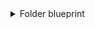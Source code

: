 <details>
<summary>Folder blueprint</summary>

```json showLineNumbers
{
  "identifier": "githubFolder",
  "title": "Folder",
  "icon": "Github",
  "schema": {
    "properties": {
      "readme": {
        "title": "README",
        "type": "string",
        "format": "markdown"
      },
      "url": {
        "title": "Folder URL",
        "type": "string",
        "format": "url"
      }
    },
    "required": []
  },
  "mirrorProperties": {},
  "calculationProperties": {},
  "relations": {
    "repository": {
      "title": "Repository",
      "target": "githubRepository",
      "required": false,
      "many": false
    }
  }
}
```

</details>
